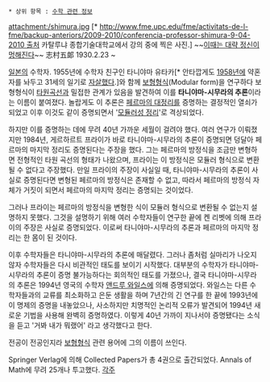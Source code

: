  * 상위 항목 : [[수학 관련 정보]]

attachment:/shimura.jpg [* [[http://www.fme.upc.edu/fme/activitats-de-l-fme/backup-anteriors/2009-2010/conferencia-professor-shimura-9-04-2010 출처]] 카탈루냐 종합기술대학교에서 강의 중에 찍은 사진.]
~~[[이때는 대략 정신이 멍해진다]]~~
志村五郞
1930.2.23 ~

[[일본]]의 수학자. 1955년에 수학자 친구인 타니야마 유타카[* 안타깝게도 [[1958년]]에 약혼자를 놔두고 31세의 일기로 [[자살]]했다.]와 함께 [[보형형식]](Modular form)을 연구하다 보형형식이 [[타원곡선]]과 밀접한 관계가 있음을 발견하여 이를 '''타니야마-시무라의 추론'''이라는 이름이 붙여졌다. 놀랍게도 이 추론은 [[페르마의 대정리]]를 증명하는 결정적인 열쇠가 되었고 이후 이것도 같이 증명되면서 '[[모듈러성 정리]]'로 격상되었다.

하지만 이를 증명하는 데에 무려 40년 가까운 세월이 걸려야 했다. 여러 연구가 이뤄졌지만 1984년, 게르하르트 프라이가 바로 타니야마-시무라의 추론이 증명되면 덩달아 페르마의 마지막 정리도 증명된다는 주장을 했다. 그는 페르마의 방정식을 조금만 변형하면 전형적인 타원 곡선의 형태가 나왔으며, 프라이는 이 방정식은 모듈러 형식으로 변환될 수 없다고 주장했다. 만일 프라이의 주장이 사실일 때, 타니야마-시무라의 추론이 사실로 증명된다면 변형된 페르마의 방정식은 존재할 수 없고, 따라서 페르마의 방정식 자체가 거짓이 되면서 페르마의 마지막 정리는 증명되는 것이었다. 

그러나 프라이는 페르마의 방정식을 변형한 식이 모듈러 형식으로 변환될 수 없는지 설명하지 못했다. 그것을 설명하기 위해 여러 수학자들이 연구한 끝에 켄 리벳에 의해 프라이의 주장은 사실로 증명되었다. 이로써 타니야마-시무라의 추론과 페르마의 마지막 정리는 한 몸이 된 것이다. 

이후 수학자들은 타니야마-시무라의 추론에 매달렸다. 그러나 좀처럼 실마리가 나오지 않자 수학자들은 다시 비관적인 태도를 보이기 시작했다. 대부분의 수학자가 타니야마-시무라의 추론이 증명 불가능하다는 회의적인 태도를 가졌으나, 결국 타니야마-시무라의 추론은 1994년 영국의 수학자 [[앤드루 와일스]]에 의해 증명되었다. 와일스는 다른 수학자들과의 교류를 최소화하고 은둔 생활을 하며 7년간의 긴 연구를 한 끝에 1993년에 이 명제의 증명을 내놓았으나, 사소하지만 치명적인 논리적 오류가 발견되어 1994년 새로운 기법을 사용해 완벽히 증명하였다. 이렇게 40년 가까이 지나서야 증명됐다는 소식을 듣고 '거봐 내가 뭐랬어' 라고 생각했다고 한다.

전공이 전공인지라 [[보형형식]] 관련 용어에 그의 이름이 쓰인다.

Springer Verlag에 의해  Collected Papers가 총 4권으로 출간되었다. Annals of Math에 무려 25개나 투고했다.
[[각주]]
